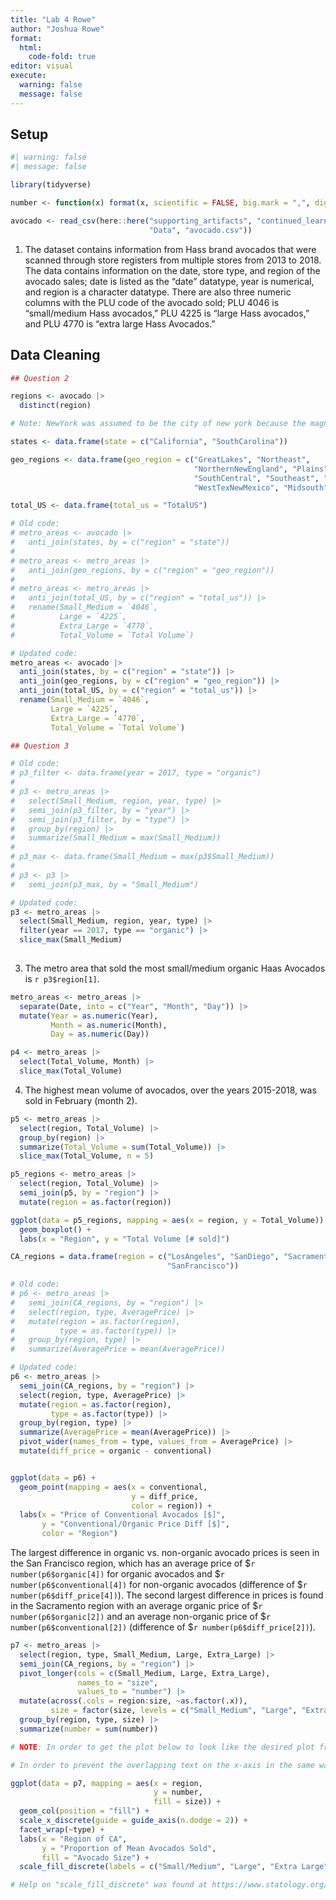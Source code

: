 ```yaml
---
title: "Lab 4 Rowe"
author: "Joshua Rowe"
format:
  html:
    code-fold: true
editor: visual
execute: 
  warning: false
  message: false
---
```


## Setup

```r
#| warning: false
#| message: false

library(tidyverse)

number <- function(x) format(x, scientific = FALSE, big.mark = ",", digits = 3)

avocado <- read_csv(here::here("supporting_artifacts", "continued_learning",
                               "Data", "avocado.csv"))

```

1.  The dataset contains information from Hass brand avocados that were scanned through store registers from multiple stores from 2013 to 2018. The data contains information on the date, store type, and region of the avocado sales; date is listed as the "date" datatype, year is numerical, and region is a character datatype. There are also three numeric columns with the PLU code of the avocado sold; PLU 4046 is "small/medium Hass avocados," PLU 4225 is "large Hass avocados," and PLU 4770 is "extra large Hass Avocados."

## Data Cleaning

```r

## Question 2

regions <- avocado |> 
  distinct(region)

# Note: NewYork was assumed to be the city of new york because the magnitude of its "total volume" is vastly smaller than that of the state of California, a similarly sized state to New York, and is comparable in size to that of Chicago, a similarly sized city

states <- data.frame(state = c("California", "SouthCarolina"))

geo_regions <- data.frame(geo_region = c("GreatLakes", "Northeast",
                                         "NorthernNewEngland", "Plains",
                                         "SouthCentral", "Southeast", "West",
                                         "WestTexNewMexico", "Midsouth"))

total_US <- data.frame(total_us = "TotalUS")

# Old code:
# metro_areas <- avocado |> 
#   anti_join(states, by = c("region" = "state"))
# 
# metro_areas <- metro_areas |> 
#   anti_join(geo_regions, by = c("region" = "geo_region"))
# 
# metro_areas <- metro_areas |> 
#   anti_join(total_US, by = c("region" = "total_us")) |> 
#   rename(Small_Medium = `4046`, 
#          Large = `4225`, 
#          Extra_Large = `4770`,
#          Total_Volume = `Total Volume`)

# Updated code:
metro_areas <- avocado |> 
  anti_join(states, by = c("region" = "state")) |> 
  anti_join(geo_regions, by = c("region" = "geo_region")) |> 
  anti_join(total_US, by = c("region" = "total_us")) |> 
  rename(Small_Medium = `4046`, 
         Large = `4225`, 
         Extra_Large = `4770`,
         Total_Volume = `Total Volume`)


```

```r

## Question 3

# Old code:
# p3_filter <- data.frame(year = 2017, type = "organic")
# 
# p3 <- metro_areas |> 
#   select(Small_Medium, region, year, type) |> 
#   semi_join(p3_filter, by = "year") |> 
#   semi_join(p3_filter, by = "type") |> 
#   group_by(region) |> 
#   summarize(Small_Medium = max(Small_Medium))
# 
# p3_max <- data.frame(Small_Medium = max(p3$Small_Medium))
# 
# p3 <- p3 |> 
#   semi_join(p3_max, by = "Small_Medium")

# Updated code:
p3 <- metro_areas |> 
  select(Small_Medium, region, year, type) |> 
  filter(year == 2017, type == "organic") |> 
  slice_max(Small_Medium)
  

```

3.  The metro area that sold the most small/medium organic Haas Avocados is `r p3$region[1]`.

```r

metro_areas <- metro_areas |> 
  separate(Date, into = c("Year", "Month", "Day")) |> 
  mutate(Year = as.numeric(Year), 
         Month = as.numeric(Month), 
         Day = as.numeric(Day))

p4 <- metro_areas |> 
  select(Total_Volume, Month) |> 
  slice_max(Total_Volume)


```

4.  The highest mean volume of avocados, over the years 2015-2018, was sold in February (month 2).

```r

p5 <- metro_areas |> 
  select(region, Total_Volume) |> 
  group_by(region) |> 
  summarize(Total_Volume = sum(Total_Volume)) |> 
  slice_max(Total_Volume, n = 5)

p5_regions <- metro_areas |> 
  select(region, Total_Volume) |> 
  semi_join(p5, by = "region") |> 
  mutate(region = as.factor(region))

ggplot(data = p5_regions, mapping = aes(x = region, y = Total_Volume)) + 
  geom_boxplot() +
  labs(x = "Region", y = "Total Volume [# sold]")

```

```r

CA_regions = data.frame(region = c("LosAngeles", "SanDiego", "Sacramento",
                                   "SanFrancisco"))

# Old code:
# p6 <- metro_areas |> 
#   semi_join(CA_regions, by = "region") |> 
#   select(region, type, AveragePrice) |> 
#   mutate(region = as.factor(region),
#          type = as.factor(type)) |> 
#   group_by(region, type) |> 
#   summarize(AveragePrice = mean(AveragePrice))

# Updated code:
p6 <- metro_areas |> 
  semi_join(CA_regions, by = "region") |> 
  select(region, type, AveragePrice) |> 
  mutate(region = as.factor(region),
         type = as.factor(type)) |> 
  group_by(region, type) |> 
  summarize(AveragePrice = mean(AveragePrice)) |> 
  pivot_wider(names_from = type, values_from = AveragePrice) |> 
  mutate(diff_price = organic - conventional)


ggplot(data = p6) + 
  geom_point(mapping = aes(x = conventional, 
                           y = diff_price,
                           color = region)) + 
  labs(x = "Price of Conventional Avocados [$]", 
       y = "Conventional/Organic Price Diff [$]", 
       color = "Region")


```

The largest difference in organic vs. non-organic avocado prices is seen in the San Francisco region, which has an average price of \$`r number(p6$organic[4])` for organic avocados and \$`r number(p6$conventional[4])` for non-organic avocados (difference of \$`r number(p6$diff_price[4])`). The second largest difference in prices is found in the Sacramento region with an average organic price of \$`r number(p6$organic[2])` and an average non-organic price of \$`r number(p6$conventional[2])` (difference of \$`r number(p6$diff_price[2])`).

```r

p7 <- metro_areas |> 
  select(region, type, Small_Medium, Large, Extra_Large) |> 
  semi_join(CA_regions, by = "region") |> 
  pivot_longer(cols = c(Small_Medium, Large, Extra_Large), 
               names_to = "size",
               values_to = "number") |> 
  mutate(across(.cols = region:size, ~as.factor(.x)),
         size = factor(size, levels = c("Small_Medium", "Large", "Extra_Large"))) |> 
  group_by(region, type, size) |> 
  summarize(number = sum(number))

# NOTE: In order to get the plot below to look like the desired plot from the lab description, the factors had to be re-ordered using the factor() function from dplyr which was found at the link https://r-graph-gallery.com/267-reorder-a-variable-in-ggplot2.html.

# In order to prevent the overlapping text on the x-axis in the same way that was done in the figure from the lab description, I found the guide_axis() argument at https://datavizpyr.com/how-to-dodge-overlapping-text-on-x-axis-labels-in-ggplot2/ (below).

ggplot(data = p7, mapping = aes(x = region, 
                                y = number, 
                                fill = size)) +
  geom_col(position = "fill") + 
  scale_x_discrete(guide = guide_axis(n.dodge = 2)) + 
  facet_wrap(~type) + 
  labs(x = "Region of CA", 
       y = "Proportion of Mean Avocados Sold",
       fill = "Avocado Size") + 
  scale_fill_discrete(labels = c("Small/Medium", "Large", "Extra Large"))

# Help on "scale_fill_discrete" was found at https://www.statology.org/ggplot-legend-labels/#:~:text=You%20can%20use%20the%20following,label3'%2C%20...))

```
